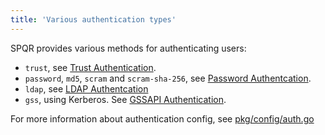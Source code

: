 ```yaml
---
title: 'Various authentication types'
---
```


SPQR provides various methods for authenticating users:
- `trust`, see [Trust Authentication](https://www.postgresql.org/docs/15/auth-trust.html). 
- `password`, `md5`, `scram` and `scram-sha-256`, see [Password Authentcation](https://www.postgresql.org/docs/15/auth-password.html).
- `ldap`, see [LDAP Authentcation](https://www.postgresql.org/docs/current/auth-ldap.html)
- `gss`, using Kerberos. See [GSSAPI Authentication](https://www.postgresql.org/docs/current/gssapi-auth.html).

For more information about authentication config, see [pkg/config/auth.go](../pkg/config/auth.go)